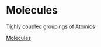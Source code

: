 # Molecules

Tighly coupled groupings of Atomics

[Molecules](https://atomicdesign.bradfrost.com/chapter-2/#molecules)
